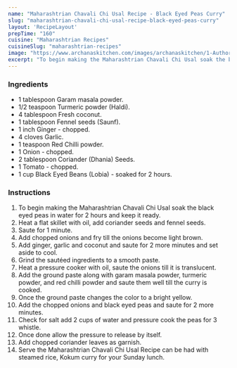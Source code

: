 ---
name: "Maharashtrian Chavali Chi Usal Recipe - Black Eyed Peas Curry"
slug: "maharashtrian-chavali-chi-usal-recipe-black-eyed-peas-curry"
layout: 'RecipeLayout'
prepTime: "160"
cuisine: "Maharashtrian Recipes"
cuisineSlug: "maharashtrian-recipes"
image: "https://www.archanaskitchen.com/images/archanaskitchen/1-Author/sibyl_sunitha/Maharashtrian_Chavali_Chi_Usal_Recipe_Black_eyed_peas_Curry_Recipe.jpg"
excerpt: "To begin making the Maharashtrian Chavali Chi Usal soak the black eyed peas in water for 2 hours and keep it ready"
---

### Ingredients

- 1 tablespoon Garam masala powder.
- 1/2 teaspoon Turmeric powder (Haldi).
- 4 tablespoon Fresh coconut.
- 1 tablespoon Fennel seeds (Saunf).
- 1 inch Ginger - chopped.
- 4 cloves Garlic.
- 1 teaspoon Red Chilli powder.
- 1 Onion - chopped.
- 2 tablespoon Coriander (Dhania) Seeds.
- 1 Tomato - chopped.
- 1 cup Black Eyed Beans (Lobia) - soaked for 2 hours.

### Instructions

1. To begin making the Maharashtrian Chavali Chi Usal soak the black eyed peas in water for 2 hours and keep it ready.
1. Heat a flat skillet with oil, add coriander seeds and fennel seeds.
1. Saute for 1 minute.
1. Add chopped onions and fry till the onions become light brown.
1. Add ginger, garlic and coconut and saute for 2 more minutes and set aside to cool.
1. Grind the sautéed ingredients to a smooth paste.
1. Heat a pressure cooker with oil, saute the onions till it is translucent.
1. Add the ground paste along with garam masala powder, turmeric powder, and red chilli powder and saute them well till the curry is cooked.
1. Once the ground paste changes the color to a bright yellow.
1. Add the chopped onions and black eyed peas and saute for 2 more minutes.
1. Check for salt add 2 cups of water and pressure cook the peas for 3 whistle.
1. Once done allow the pressure to release by itself.
1. Add chopped coriander leaves as garnish.
1. Serve the Maharashtrian Chavali Chi Usal Recipe can be had with steamed rice, Kokum curry for your Sunday lunch.
